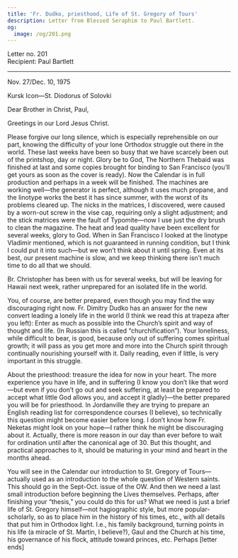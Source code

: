 ```yaml
---
title: 'Fr. Dudko, priesthood, Life of St. Gregory of Tours'
description: Letter from Blessed Seraphim to Paul Bartlett.
og:
  image: /og/201.png
---
```


<div style={{textAlign:'right', fontFamily:'monospace'}}>Letter no. 201</div>
<div style={{textAlign:'left', fontFamily:'monospace'}}>Recipient: Paul Bartlett</div>

---

Nov. 27/Dec. 10, 1975

Kursk Icon—St. Diodorus of Solovki

Dear Brother in Christ, Paul,

Greetings in our Lord Jesus Christ.

Please forgive our long silence, which is especially reprehensible on our part, knowing the difficulty of your lone Orthodox struggle out there in the world. These last weeks have been so busy that we have scarcely been out of the printshop, day or night. Glory be to God, The Northern Thebaid was finished at last and some copies brought for binding to San Francisco (you’ll get yours as soon as the cover is ready). Now the Calendar is in full production and perhaps in a week will be finished. The machines are working well—the generator is perfect, although it uses much propane, and the linotype works the best it has since summer, with the worst of its problems cleared up. The nicks in the matrices, I discovered, were caused by a worn-out screw in the vise cap, requiring only a slight adjustment; and the stick matrices were the fault of Typomite—now I use just the dry brush to clean the magazine. The heat and lead quality have been excellent for several weeks, glory to God. When in San Francisco I looked at the linotype Vladimir mentioned, which is not guaranteed in running condition, but I think I could put it into such—but we won’t think about it until spring. Even at its best, our present machine is slow, and we keep thinking there isn’t much time to do all that we should.

Br. Christopher has been with us for several weeks, but will be leaving for Hawaii next week, rather unprepared for an isolated life in the world.

You, of course, are better prepared, even though you may find the way discouraging right now. Fr. Dimitry Dudko has an answer for the new convert leading a lonely life in the world (I think we read this at trapeza after you left): Enter as much as possible into the Church’s spirit and way of thought and life. (In Russian this is called “churchification”). Your loneliness, while difficult to bear, is good, because only out of suffering comes spiritual growth; it will pass as you get more and more into the Church spirit through continually nourishing yourself with it. Daily reading, even if little, is very important in this struggle.

About the priesthood: treasure the idea for now in your heart. The more experience you have in life, and in suffering (I know you don’t like that word—but even if you don’t go out and seek suffering, at least be prepared to accept what little God allows you, and accept it gladly)—the better prepared you will be for priesthood. In Jordanville they are trying to prepare an English reading list for correspondence courses (I believe), so technically this question might become easier before long. I don’t know how Fr. Neketas might look on your hope—I rather think he might be discouraging about it. Actually, there is more reason in our day than ever before to wait for ordination until after the canonical age of 30. But this thought, and practical approaches to it, should be maturing in your mind and heart in the months ahead.

You will see in the Calendar our introduction to St. Gregory of Tours—actually used as an introduction to the whole question of Western saints. This should go in the Sept-Oct. issue of the OW. And then we need a last small introduction before beginning the Lives themselves. Perhaps, after finishing your “thesis,” you could do this for us? What we need is just a brief life of St. Gregory himself—not hagiographic style, but more popular-scholarly, so as to place him in the history of his times, etc., with all details that put him in Orthodox light. I.e., his family background, turning points in his life (a miracle of St. Martin, I believe?), Gaul and the Church at his time, his governance of his flock, attitude toward princes, etc. Perhaps [letter ends]
